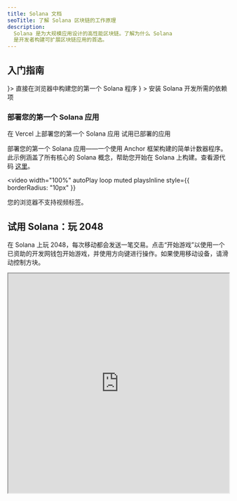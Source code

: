 ```yaml
---
title: Solana 文档
seoTitle: 了解 Solana 区块链的工作原理
description:
  Solana 是为大规模应用设计的高性能区块链。了解为什么 Solana
  是开发者构建可扩展区块链应用的首选。
---
```


## 入门指南

<Cards>
  <Card title="快速开始" href="/docs/intro/quick-start" icon={<Rocket />}>
    直接在浏览器中构建您的第一个 Solana 程序
  </Card>
  <Card
    title="设置本地环境"
    href="/docs/intro/installation"
    icon={<Download />}
  >
    安装 Solana 开发所需的依赖项
  </Card>
</Cards>

### 部署您的第一个 Solana 应用

<Cards>
  <Card
    title="在 Vercel 上部署"
    href="https://vercel.com/new/clone?repository-url=https%3A%2F%2Fgithub.com%2Fsolana-developers%2Fanchor-web3js-nextjs&root-directory=frontend&demo-title=Anchor%20Web3.js%20Next.js%20Demo&demo-description=An%20example%20deployment%20of%20the%20Anchor%20Web3.js%20Next.js%20project.&demo-url=https%3A%2F%2Fanchor-web3js-nextjs.vercel.app%2F&project-name=anchor-web3js-nextjs&repository-name=anchor-web3js-nextjs"
  >
    在 Vercel 上部署您的第一个 Solana 应用
  </Card>
  <Card
    title="Vercel 预览"
    href="https://anchor-web3js-nextjs-jade.vercel.app/"
  >
    试用已部署的应用
  </Card>
</Cards>

部署您的第一个 Solana 应用——一个使用 Anchor 框架构建的简单计数器程序。此示例涵盖了所有核心的 Solana 概念，帮助您开始在 Solana 上构建。查看源代码
[这里](https://github.com/solana-developers/anchor-web3js-nextjs)。

<Accordions>
<Accordion title="应用演示">

<video
  width="100%"
  autoPlay
  loop
  muted
  playsInline
  style={{
    borderRadius: "10px"
  }}
>
  <source src="/assets/docs/counter.mp4" type="video/mp4" />
  您的浏览器不支持视频标签。
</video>

</Accordion>
</Accordions>

## 试用 Solana：玩 2048

在 Solana 上玩 2048，每次移动都会发送一笔交易。点击“开始游戏”以使用一个已资助的开发网钱包开始游戏，并使用方向键进行操作。如果使用移动设备，请滑动控制方块。

<Accordions>
<Accordion title="玩 Solana 2048">

<iframe
  src="https://solplay.de/solana-2048/"
  width="100%"
  height="500"
  style={{
    borderRadius: "12px",
    border: "2px solid rgba(0, 0, 0, 0.2)",
    maxWidth: "100%",
    minHeight: "300px",
    aspectRatio: "1"
  }}
  scrolling="no"
/>

</Accordion>
</Accordions>

由 [Jonas](https://x.com/SolPlay_jonas) 构建，来自 Solana 基金会开发者关系团队。

## 开始学习

学习 Solana 开发的关键概念。

<Cards>
  <Card title="Accounts" href="/docs/core/accounts">
    Solana 如何存储数据
  </Card>
  <Card title="Fees on Solana" href="/docs/core/fees">
    在 Solana 上发送交易的成本
  </Card>
  <Card title="Transactions" href="/docs/core/transactions">
    如何与 Solana 网络交互
  </Card>
  <Card title="Programs" href="/docs/core/programs">
    Solana 上的智能合约
  </Card>
  <Card title="Programs Derived Address" href="/docs/core/pda">
    如何生成确定性地址
  </Card>
  <Card title="Cross Program Invocation" href="/docs/core/cpi">
    如何从一个程序调用另一个程序
  </Card>
</Cards>

### 客户端开发

以下 SDK 是由 [Anza](https://anza.xyz) 构建的 Solana 官方 SDK。

#### 官方 SDK

| 语言              | SDK                                                                |
| ----------------- | ------------------------------------------------------------------ |
| Rust              | [solana_sdk](/docs/clients/official/rust)                          |
| Typescript (推荐) | [@solana/kit](/docs/clients/official/javascript#solana-kit)        |
| Typescript (旧版) | [@solana/web3.js](/docs/clients/official/javascript#solana-web3js) |

#### 社区 SDK

以下是社区贡献的适用于各种语言的 SDK：

| 语言     | SDK                                                                                                                                       |
| -------- | ----------------------------------------------------------------------------------------------------------------------------------------- |
| Python   | [solders](https://github.com/kevinheavey/solders)                                                                                         |
| Java     | [sava](https://sava.software) 或 [solanaj](https://github.com/skynetcap/solanaj) 或 [solana4j](https://github.com/LMAX-Exchange/solana4j) |
| C++      | [solcpp](https://github.com/mschneider/solcpp) 或 [solana-c](https://github.com/VAR-META-Tech/solana-c-sdk)                               |
| Go       | [solana-go](https://github.com/gagliardetto/solana-go)                                                                                    |
| Kotlin   | [sol4k](https://github.com/sol4k/sol4k) 或 [solanaKT](https://github.com/metaplex-foundation/SolanaKT)                                    |
| Dart     | [solana](https://github.com/espresso-cash/espresso-cash-public/tree/master/packages/solana)                                               |
| C#       | [solnet](https://github.com/bmresearch/Solnet)                                                                                            |
| GdScript | [godot](https://github.com/Virus-Axel/godot-solana-sdk/)                                                                                  |

<Callout type="warn">
  社区 SDK 不保证是最新的，也可能不包含官方 SDK 的所有功能。
</Callout>

## 运行验证者

了解运行 Solana 验证者并帮助保护网络所需的条件。

<Cards>
  <Card title="验证者" href="https://docs.anza.xyz/validator/anatomy">
    保护 Solana 网络的独立节点
  </Card>
  <Card title="系统要求" href="https://docs.anza.xyz/operations/requirements">
    推荐的硬件要求以及运行验证者所需的 SOL
  </Card>
  <Card
    title="验证者设置"
    href="https://docs.anza.xyz/operations/setup-a-validator"
  >
    设置验证者并首次连接到集群
  </Card>
</Cards>

## 获取支持

在 [Solana StackExchange](https://solana.stackexchange.com)
上从 Solana 社区获取帮助。
